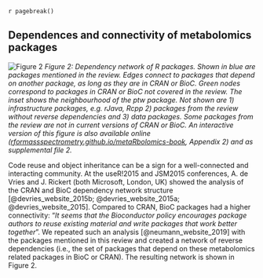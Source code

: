 `r pagebreak()`

## Dependences and connectivity of metabolomics packages

![Figure 2](figures/Figure 2.png)
*Figure 2: Dependency network of R packages. Shown in blue are packages mentioned in the review. Edges connect to packages that depend on another package, as long as they are in CRAN or BioC. Green nodes correspond to packages in CRAN or BioC not covered in the review. The inset shows the neighbourhood of the ptw package. Not shown are 1) infrastructure packages, e.g. rJava, Rcpp 2) packages from the review without reverse dependencies and 3) data packages. Some packages from the review are not in current versions of CRAN or BioC. An interactive version of this figure is also available online ([rformassspectrometry.github.io/metaRbolomics-book](https://rformassspectrometry.github.io/metaRbolomics-book/), Appendix 2) and as supplemental file 2.*

Code reuse and object inheritance can be a sign for a well-connected and interacting community. At the useR!2015 and JSM2015 conferences, A. de Vries and J. Rickert (both Microsoft, London, UK) showed the analysis of the CRAN and BioC dependency network structure [@devries_website_2015b; @devries_website_2015a; @devries_website_2015]. Compared to CRAN, BioC packages had a higher connectivity: “*It seems that the Bioconductor policy encourages package authors to reuse existing material and write packages that work better together*”. We repeated such an analysis [@neumann_website_2019] with the packages mentioned in this review and created a network of reverse dependencies (i.e., the set of packages that depend on these metabolomics related packages in BioC or CRAN). The resulting network is shown in Figure 2. 
